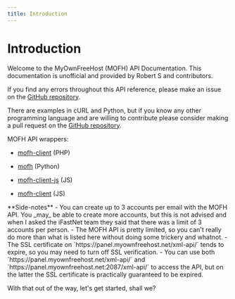 ```yaml
---
title: Introduction
---
```



# Introduction

Welcome to the MyOwnFreeHost (MOFH) API Documentation. This documentation is unofficial and provided by Robert S and contributors.

If you find any errors throughout this API reference, please make an issue on the [GitHub repository](https://github.com/Wallvon/MOFH-API-Docs/issues/new).

There are examples in cURL and Python, but if you know any other programming language and are willing to contribute please consider making a pull request on the [GitHub repository](https://github.com/Wallvon/MOFH-API-Docs).

MOFH API wrappers:

* [mofh-client](https://github.com/InfinityFreeHosting/mofh-client) (PHP)

* [mofh](https://github.com/Wallvon/mofh) (Python)

* [mofh-client-js](https://www.npmjs.com/package/mofh-client-js) (JS)

* [mofh-client](https://www.npmjs.com/package/mofh-client) (JS)

<Callout emoji="💡">
**Side-notes**
- You can create up to 3 accounts per email with the MOFH API. You _may_ be able to create more accounts, but this is not advised and when I asked the iFastNet team they said that there was a limit of 3 accounts per person.
- The MOFH API is pretty limited, so you can't really do more than what is listed here without doing some trickery and whatnot.
- The SSL certificate on `https://panel.myownfreehost.net/xml-api/` tends to expire, so you may need to turn off SSL verification.
- You can use both `https://panel.myownfreehost.net/xml-api/` and `https://panel.myownfreehost.net:2087/xml-api/` to access the API, but on the latter the SSL certificate is practically guaranteed to be expired.
</Callout>

With that out of the way, let's get started, shall we?